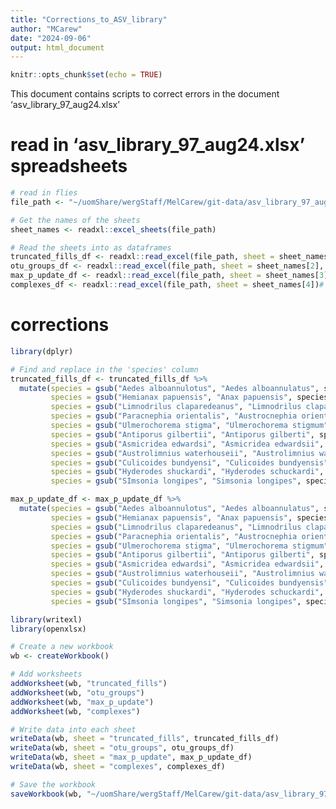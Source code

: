 ```yaml
---
title: "Corrections_to_ASV_library"
author: "MCarew"
date: "2024-09-06"
output: html_document
---
```


```r
knitr::opts_chunk$set(echo = TRUE)
```

This document contains scripts to correct errors in the document 'asv_library_97_aug24.xlsx'

# read in 'asv_library_97_aug24.xlsx' spreadsheets
```r
# read in flies
file_path <- "~/uomShare/wergStaff/MelCarew/git-data/asv_library_97_aug24.xlsx"

# Get the names of the sheets
sheet_names <- readxl::excel_sheets(file_path)

# Read the sheets into as dataframes
truncated_fills_df <- readxl::read_excel(file_path, sheet = sheet_names[1])  # contains full taxonomic information for classifications with truncated taxonomy
otu_groups_df <- readxl::read_excel(file_path, sheet = sheet_names[2], col_types = "text") # groups unclassified sequences into 'OTUs'
max_p_update_df <- readxl::read_excel(file_path, sheet = sheet_names[3])#updates/corrects any missing identifications or errors in classification
complexes_df <- readxl::read_excel(file_path, sheet = sheet_names[4])# identifies any ambiguous taxonomic assignments that should be considered as complexes
```

# corrections
```r
library(dplyr)

# Find and replace in the 'species' column
truncated_fills_df <- truncated_fills_df %>%
  mutate(species = gsub("Aedes alboannulotus", "Aedes alboannulatus", species),
         species = gsub("Hemianax papuensis", "Anax papuensis", species),
         species = gsub("Limnodrilus claparedeanus", "Limnodrilus claparedianus", species),
         species = gsub("Paracnephia orientalis", "Austrocnephia orientalis", species),
         species = gsub("Ulmerochorema stigma", "Ulmerochorema stigmum", species),
         species = gsub("Antiporus gilbertii", "Antiporus gilberti", species),
         species = gsub("Asmicridea edwardsi", "Asmicridea edwardsii", species),
         species = gsub("Austrolimnius waterhouseii", "Austrolimnius waterhousei", species),
         species = gsub("Culicoides bundyensi", "Culicoides bundyensis", species),
         species = gsub("Hyderodes shuckardi", "Hyderodes schuckardi", species),
         species = gsub("SImsonia longipes", "Simsonia longipes", species))

max_p_update_df <- max_p_update_df %>%
  mutate(species = gsub("Aedes alboannulotus", "Aedes alboannulatus", species),
         species = gsub("Hemianax papuensis", "Anax papuensis", species),
         species = gsub("Limnodrilus claparedeanus", "Limnodrilus claparedianus", species),
         species = gsub("Paracnephia orientalis", "Austrocnephia orientalis", species),
         species = gsub("Ulmerochorema stigma", "Ulmerochorema stigmum", species),
         species = gsub("Antiporus gilbertii", "Antiporus gilberti", species),
         species = gsub("Asmicridea edwardsi", "Asmicridea edwardsii", species),
         species = gsub("Austrolimnius waterhouseii", "Austrolimnius waterhousei", species),
         species = gsub("Culicoides bundyensi", "Culicoides bundyensis", species),
         species = gsub("Hyderodes shuckardi", "Hyderodes schuckardi", species),
         species = gsub("SImsonia longipes", "Simsonia longipes", species))

```

```r
library(writexl)
library(openxlsx)

# Create a new workbook
wb <- createWorkbook()

# Add worksheets
addWorksheet(wb, "truncated_fills")
addWorksheet(wb, "otu_groups")
addWorksheet(wb, "max_p_update")
addWorksheet(wb, "complexes")

# Write data into each sheet
writeData(wb, sheet = "truncated_fills", truncated_fills_df)
writeData(wb, sheet = "otu_groups", otu_groups_df)
writeData(wb, sheet = "max_p_update", max_p_update_df)
writeData(wb, sheet = "complexes", complexes_df)

# Save the workbook
saveWorkbook(wb, "~/uomShare/wergStaff/MelCarew/git-data/asv_library_97_aug24_modified.xlsx", overwrite = TRUE)
```

